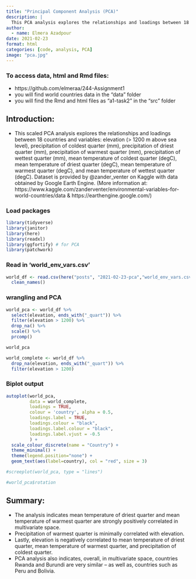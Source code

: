 ```yaml
---
title: "Principal Component Analysis (PCA)"
description: |
  This PCA analysis explores the relationships and loadings between 18 countries and variables including elevation (> 1200 m above sea level), precipitation of coldest quarter (mm), precipitation of driest quarter (mm), and more.
author:
  - name: Elmera Azadpour
date: 2021-02-23
format: html
categories: [code, analysis, PCA]
image: "pca.jpg"
---
```


### To access data, html and Rmd files:

-   https://github.com/elmeraa/244-Assignment1
-   you will find world countries data in the "data" folder
-   you will find the Rmd and html files as "a1-task2" in the "src" folder

## Introduction:

-   This scaled PCA analysis explores the relationships and loadings between 18 countries and variables: elevation (\> 1200 m above sea level), precipitation of coldest quarter (mm), precipitation of driest quarter (mm), precipitation of warmest quarter (mm), precipitation of wettest quarter (mm), mean temperature of coldest quarter (degC), mean temperature of driest quarter (degC), mean temperature of warmest quarter (degC), and mean temperature of wettest quarter (degC). Dataset is provided by @zander_venter on Kaggle with data obtained by Google Earth Engine. (More information at: https://www.kaggle.com/zanderventer/environmental-variables-for-world-countries/data & https://earthengine.google.com/)

### Load packages

```r
library(tidyverse)
library(janitor)
library(here)
library(readxl)
library(ggfortify) # for PCA
library(patchwork)
```

### Read in 'world_env_vars.csv'

```r
world_df <- read.csv(here("posts", "2021-02-23-pca","world_env_vars.csv")) %>% 
  clean_names()
```

### wrangling and PCA

```r
world_pca <- world_df %>% 
  select(elevation, ends_with("_quart")) %>%
  filter(elevation > 1200) %>% 
  drop_na() %>% 
  scale() %>%
  prcomp()

world_pca

world_complete <- world_df %>% 
  drop_na(elevation, ends_with("_quart")) %>% 
  filter(elevation > 1200)
```

### Biplot output

```r
autoplot(world_pca,
         data = world_complete,
         loadings = TRUE,
         colour = 'country', alpha = 0.5,
         loadings.label = TRUE,
         loadings.colour = "black",
         loadings.label.colour = "black",
         loadings.label.vjust = -0.5
         ) + 
  scale_colour_discrete(name = "Country") +
  theme_minimal() + 
  theme(legend.position="none") +
  geom_text(aes(label=country), col = "red", size = 3)

#screeplot(world_pca, type = "lines")

#world_pca$rotation
```

## Summary:

-   The analysis indicates mean temperature of driest quarter and mean temperature of warmest quarter are strongly positively correlated in multivariate space.
-   Precipitation of warmest quarter is minimally correlated with elevation.
-   Lastly, elevation is negatively correlated to mean temperature of driest quarter, mean temperature of warmest quarter, and precipitation of coldest quarter.
-   PCA analysis also indicates, overall, in multivariate space, countries Rwanda and Burundi are very similar -- as well as, countries such as Peru and Bolivia.
